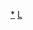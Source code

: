 {{Navbox
|name   = 罗马帝国占领和接触程度有限的地区
|state  = {{{state<includeonly>|autocollapse</includeonly>}}}
|border = {{{border|}}} 
|title  = [[罗马帝国]]占领和接触程度有限的地区
|listclass = hlist
|image = [[File:Roman SPQR banner.svg|100px]]  

|titlestyle = background: #EEDDAA;
|groupstyle = background: #EEDDAA;
|abovestyle = background: #EEDDAA;
|belowstyle = background: #EEDDAA;

|group1 = 短期统治
|list1  = 
* {{le|罗马克里米亚|Roman Crimea|克里米亚}}
* {{le|罗马达基亚|Roman Dacia|达基亚}}
* {{le|罗马时期的格鲁吉亚|Roman Georgia|格鲁吉亚}}
* {{le|罗马在阿拉伯|Romans in Arabia|阿拉伯}}
* {{le|罗马在苏丹|Romans in Sudan|苏丹}}
* [[亞美尼亞行省|亚美尼亚]]
* [[亚述 (罗马行省)|亚述]] 
* {{le|罗马对高加索阿尔巴尼亚的影响|Roman influence in Caucasian Albania|高加索阿尔巴尼亚}}
* [[美索不达米亚 (罗马行省)|美索不达米亚]]
* [[罗马统治荷兰时代|荷兰]] 
* {{le|罗马在波斯|Romans in Persia|波斯}}
* {{le|罗马在斯洛伐克|Romans in Slovakia|斯洛伐克}}
* {{le|罗马帝国时期的苏格兰|Scotland during the Roman Empire|苏格兰}}
* {{le|罗马时期的威尔士|Wales in the Roman Era|威尔士}}

|group2 = 接触和探索
|list2  = 
* [[汉朝和罗马的关系|中国]] 
* {{le|印度和罗马的关系|Indo-Roman relations|印度}}
* [[希伯尼亚与罗马的关系|爱尔兰]]
* {{le|日耳曼与罗马的接触|Germanic-Roman contacts|斯堪的纳维亚}}
* [[厄立特里亚海航海记|索马里]]
* [[哥伦布时代前的跨大洋接触#罗马人|美洲]] 
* {{le|罗马远征撒哈拉以南非洲|Roman expeditions to Sub-Saharan Africa|撒哈拉以南非洲}}

}}<noinclude>

{{collapsible option}}

[[Category:罗马帝国|*]]
[[Category:古罗马导航模板|L]]
</noinclude>